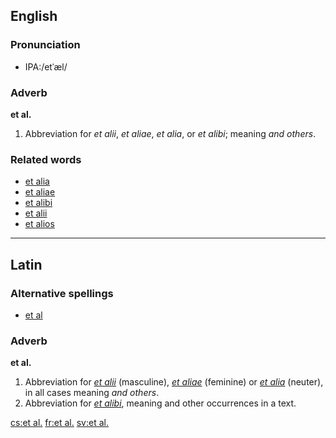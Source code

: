 ==English==

===Pronunciation===
*IPA:/etˈæl/

===Adverb===
'''et al.'''

#Abbreviation for ''et alii'', ''et aliae'', ''et alia'', or ''et alibi''; meaning ''and others''.

===Related words===
* [[et alia]]
* [[et aliae]]
* [[et alibi]]
* [[et alii]]
* [[et alios]]
----

==Latin==
===Alternative spellings===
*[[et al]]
===Adverb===
'''et al.'''  
#Abbreviation for ''[[et alii#Latin|et alii]]'' (masculine), ''[[et aliae#Latin|et aliae]]'' (feminine) or ''[[et alia#Latin|et alia]]'' (neuter), in all cases meaning ''and others''.
#Abbreviation for ''[[et alibi]]'', meaning and other occurrences in a text.

[[cs:et al.]]
[[fr:et al.]]
[[sv:et al.]]